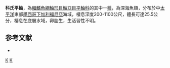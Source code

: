 {{Speciesbox
| taxon = Sebastes cortezi
| status = LC
| status_system = IUCN3.1
| binomial_authority =  [[Beebe|Beebe]] & [[Tee-Van|Tee-Van]], 1938
| synonyms = *''Scorpaenodes cortezi, Beebe & Tee-Van, 1938''
}}

'''科氏平鮋'''，為[[輻鰭魚綱|輻鰭魚綱]][[鮋形目|鮋形目]][[鮋亞目|鮋亞目]][[平鮋科|平鮋科]]的其中一[[種|種]]，為深海魚類，分布於中[[太平洋|太平洋]]東部[[墨西哥|墨西哥]][[下加利福尼亞|下加利福尼亞]]海域，棲息深度200-1100公尺，體長可達25.5公分，棲息在底層水域，卵胎生，生活習性不明。

==参考文献==
*{{FishBase_species|genus=Sebastes|species=cortezi|year=2014|month=6}}

{{taxonbar}}

[[Category:平鮋屬|K]]
[[Category:_1938年描述的鱼类|K]]